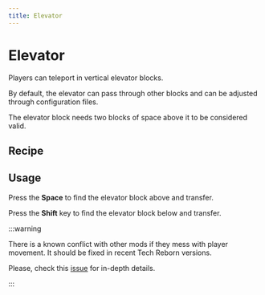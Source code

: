 ```yaml
---
title: Elevator
---
```


<ItemImage file="elevator" alt="Elevator" size="200" />

# Elevator

Players can teleport in vertical elevator blocks.

By default, the elevator can pass through other blocks and can be adjusted through configuration files.

The elevator block needs two blocks of space above it to be considered valid.

## Recipe

<CraftingTable recipe="input techreborn:ender_pearl_dust techreborn:ender_pearl_dust techreborn:ender_pearl_dust input techreborn:yellow_garnet_plate techreborn:basic_machine_frame techreborn:yellow_garnet_plate input techreborn:zinc_plate techreborn:electronic_circuit techreborn:zinc_plate output techreborn:elevator" />


## Usage

Press the **Space** to find the elevator block above and transfer.

Press the **Shift** key to find the elevator block below and transfer.

:::warning

There is a known conflict with other mods if they mess with player movement. It should be fixed in recent Tech Reborn versions. 

Please, check this [issue](https://github.com/TechReborn/TechReborn/issues/3207) for in-depth details.

:::